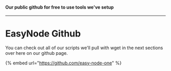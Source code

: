 #### Our public github for free to use tools we've setup
---

# EasyNode Github

You can check out all of our scripts we'll pull with wget in the next sections over here on our github page.

{% embed url="https://github.com/easy-node-one" %}
